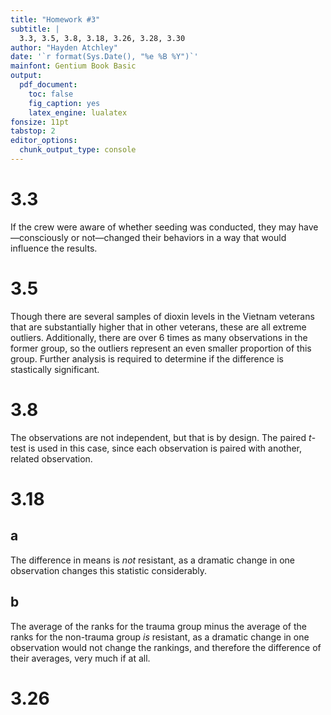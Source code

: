 ```yaml
---
title: "Homework #3"
subtitle: |
  3.3, 3.5, 3.8, 3.18, 3.26, 3.28, 3.30
author: "Hayden Atchley"
date: '`r format(Sys.Date(), "%e %B %Y")`'
mainfont: Gentium Book Basic
output:
  pdf_document:
    toc: false
    fig_caption: yes
    latex_engine: lualatex
fonsize: 11pt
tabstop: 2
editor_options: 
  chunk_output_type: console
---
```


# 3.3
If the crew were aware of whether seeding was conducted, they may have---consciously or not---changed their behaviors in a way that would influence the results.

# 3.5
Though there are several samples of dioxin levels in the Vietnam veterans that are substantially higher that in other veterans, these are all extreme outliers. Additionally, there are over 6 times as many observations in the former group, so the outliers represent an even smaller proportion of this group. Further analysis is required to determine if the difference is stastically significant.

# 3.8
The observations are not independent, but that is by design. The paired _t_-test is used in this case, since each observation is paired with another, related observation.

# 3.18

## a
The difference in means is _not_ resistant, as a dramatic change in one observation changes this statistic considerably.

## b
The average of the ranks for the trauma group minus the average of the ranks for the non-trauma group _is_ resistant, as a dramatic change in one observation would not change the rankings, and therefore the difference of their averages, very much if at all.

# 3.26
